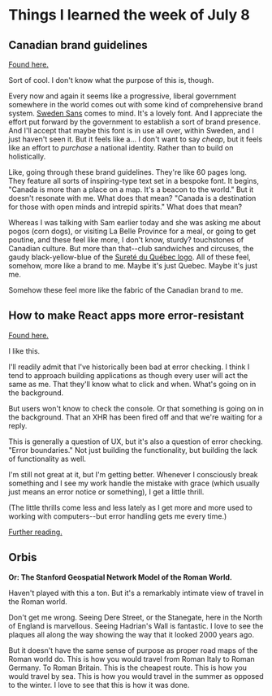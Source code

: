 # Things I learned the week of July 8

## Canadian brand guidelines

[Found here.](https://www.brandcanadalibrary.ca/notice?id=h%3A%3Ae8436e0b-08c6-49d9-ac2c-ee8d5cab9393)

Sort of cool. I don't know what the purpose of this is, though.

Every now and again it seems like a progressive, liberal government somewhere in the world comes out with some kind of comprehensive brand system. [Sweden Sans](https://en.wikipedia.org/wiki/Sweden_Sans) comes to mind. It's a lovely font. And I appreciate the effort put forward by the government to establish a sort of brand presence. And I'll accept that maybe this font is in use all over, within Sweden, and I just haven't seen it. But it feels like a... I don't want to say _cheap_, but it feels like an effort to _purchase_ a national identity. Rather than to build on holistically.

Like, going through these brand guidelines. They're like 60 pages long. They feature all sorts of inspiring-type text set in a bespoke font. It begins, "Canada is more than a place on a map. It's a beacon to the world." But it doesn't resonate with me. What does that mean? "Canada is a destination for those with open minds and intrepid spirits." What does that mean?

Whereas I was talking with Sam earlier today and she was asking me about pogos (corn dogs), or visiting La Belle Province for a meal, or going to get poutine, and these feel like more, I don't know, sturdy? touchstones of Canadian culture. But more than that--club sandwiches and circuses, the gaudy black-yellow-blue of the [Sureté du Québec logo](https://en.wikipedia.org/wiki/Sûreté_du_Québec#/media/File:Sûreté_du_Québec.svg). All of these feel, somehow, more like a brand to me. Maybe it's just Quebec. Maybe it's just me.

Somehow these feel more like the fabric of the Canadian brand to me.

## How to make React apps more error-resistant

[Found here.](https://twitter.com/philippspiess/status/1149282859494064128?s=12)

I like this.

I'll readily admit that I've historically been bad at error checking. I think I tend to approach building applications as though every user will act the same as me. That they'll know what to click and when. What's going on in the background.

But users won't know to check the console. Or that something is going on in the background. That an XHR has been fired off and that we're waiting for a reply.

This is generally a question of UX, but it's also a question of error checking. "Error boundaries." Not just building the functionality, but building the lack of functionality as well.

I'm still not great at it, but I'm getting better. Whenever I consciously break something and I see my work handle the mistake with grace (which usually just means an error notice or something), I get a little thrill.

(The little thrills come less and less lately as I get more and more used to working with computers--but error handling gets me every time.)

[Further reading.](https://aweary.dev/fault-tolerance-react/)

## Orbis

**Or: The Stanford Geospatial Network Model of the Roman World.**

Haven't played with this a ton. But it's a remarkably intimate view of travel in the Roman world.

Don't get me wrong. Seeing Dere Street, or the Stanegate, here in the North of England is marvellous. Seeing Hadrian's Wall is fantastic. I love to see the plaques all along the way showing the way that it looked 2000 years ago.

But it doesn't have the same sense of purpose as proper road maps of the Roman world do. This is how you would travel from Roman Italy to Roman Germany. To Roman Britain. This is the cheapest route. This is how you would travel by sea. This is how you would travel in the summer as opposed to the winter. I love to see that this is how it was done.
